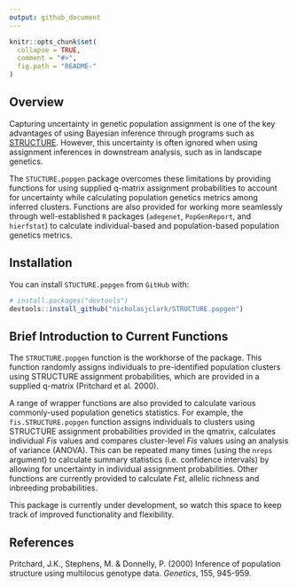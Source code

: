 ```yaml
---
output: github_document
---
```


<!-- README.md is generated from README.Rmd. Please edit that file -->

```r
knitr::opts_chunk$set(
  collapse = TRUE,
  comment = "#>",
  fig.path = "README-"
)
```

## Overview

Capturing uncertainty in genetic population assignment is one of the key advantages of using Bayesian inference through programs such as [STRUCTURE](https://web.stanford.edu/group/pritchardlab/structure.html). However, this uncertainty is often ignored when using assignment inferences in downstream analysis, such as in landscape genetics. 
  
The `STUCTURE.popgen` package overcomes these limitations by providing functions for using supplied q-matrix assignment probabilities to account for uncertainty while calculating population genetics metrics among inferred clusters. Functions are also provided for working more seamlessly through well-established `R` packages (`adegenet`, `PopGenReport`, and `hierfstat`) to calculate individual-based and population-based population genetics metrics.

## Installation

You can install `STUCTURE.popgen` from `GitHub` with:

```r
# install.packages("devtools")
devtools::install_github("nicholasjclark/STRUCTURE.popgen")
```

## Brief Introduction to Current Functions

The `STRUCTURE.popgen` function is the workhorse of the package. This function randomly assigns individuals to pre-identified population clusters using STRUCTURE assignment probabilities, which are provided in a supplied q-matrix (Pritchard et al. 2000).
  
A range of wrapper functions are also provided to calculate various commonly-used population genetics statistics. For example, the `fis.STRUCTURE.popgen` function assigns individuals to clusters using STRUCTURE assignment probabilities provided in the qmatrix, calculates
individual *Fis* values and compares cluster-level *Fis* values using an analysis of variance (ANOVA). This can be repeated many times (using the `nreps` argument) to calculate summary statistics (i.e. confidence intervals) by allowing for uncertainty in individual assignment probabilities. Other functions are currently provided to calculate *Fst*, allelic richness and inbreeding probabilities.
  
This package is currently under development, so watch this space to keep track of improved functionality and flexibility.

## References
Pritchard, J.K., Stephens, M. & Donnelly, P. (2000) Inference of population structure using multilocus genotype data. *Genetics*, 155, 945-959.
